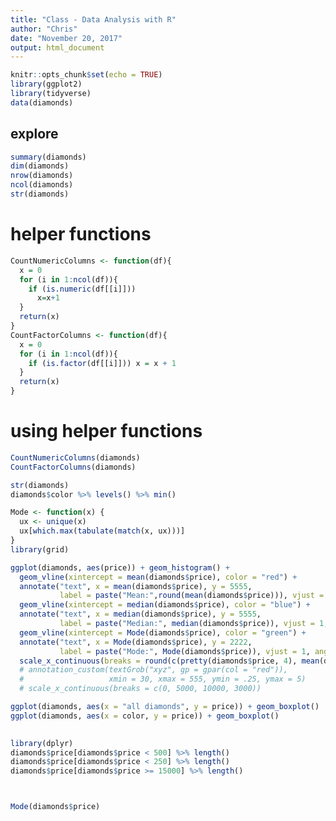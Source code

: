 ```yaml
---
title: "Class - Data Analysis with R"
author: "Chris"
date: "November 20, 2017"
output: html_document
---
```


```r
knitr::opts_chunk$set(echo = TRUE)
library(ggplot2)
library(tidyverse)
data(diamonds)
```

## explore
```r
summary(diamonds)
dim(diamonds)
nrow(diamonds)
ncol(diamonds)
str(diamonds)

```


# helper functions
```r
CountNumericColumns <- function(df){
  x = 0
  for (i in 1:ncol(df)){
    if (is.numeric(df[[i]]))
      x=x+1
  }
  return(x)
}
CountFactorColumns <- function(df){
  x = 0
  for (i in 1:ncol(df)){
    if (is.factor(df[[i]])) x = x + 1
  }
  return(x)
}

```

# using helper functions
```r
CountNumericColumns(diamonds)
CountFactorColumns(diamonds)

str(diamonds)
diamonds$color %>% levels() %>% min()
```

```r

Mode <- function(x) {
  ux <- unique(x)
  ux[which.max(tabulate(match(x, ux)))]
}
library(grid)

ggplot(diamonds, aes(price)) + geom_histogram() + 
  geom_vline(xintercept = mean(diamonds$price), color = "red") +
  annotate("text", x = mean(diamonds$price), y = 5555,
           label = paste("Mean:",round(mean(diamonds$price))), vjust = 1, angle = 90) +
  geom_vline(xintercept = median(diamonds$price), color = "blue") +
  annotate("text", x = median(diamonds$price), y = 5555,
           label = paste("Median:", median(diamonds$price)), vjust = 1, angle = 90) +
  geom_vline(xintercept = Mode(diamonds$price), color = "green") +
  annotate("text", x = Mode(diamonds$price), y = 2222,
           label = paste("Mode:", Mode(diamonds$price)), vjust = 1, angle = 90) +
  scale_x_continuous(breaks = round(c(pretty(diamonds$price, 4), mean(diamonds$price))))
  # annotation_custom(textGrob("xyz", gp = gpar(col = "red")), 
  #                   xmin = 30, xmax = 555, ymin = .25, ymax = 5)
  # scale_x_continuous(breaks = c(0, 5000, 10000, 3000))

ggplot(diamonds, aes(x = "all diamonds", y = price)) + geom_boxplot()
ggplot(diamonds, aes(x = color, y = price)) + geom_boxplot()
  
```


```r
library(dplyr)
diamonds$price[diamonds$price < 500] %>% length()
diamonds$price[diamonds$price < 250] %>% length()
diamonds$price[diamonds$price >= 15000] %>% length()



Mode(diamonds$price)
```